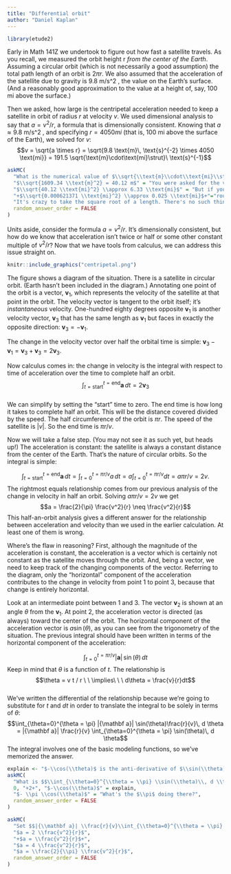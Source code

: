 ```yaml
---
title: "Differential orbit"
author: "Daniel Kaplan"
---
```


```r
library(etude2)
```

Early in Math 141Z we undertook to figure out how fast a satellite travels. As you recall, we measured the orbit height r *from the center of the Earth*. Assuming a circular orbit (which is not necessarily a good assumption) the total path length of an orbit is $2 \pi r$. We also assumed that the acceleration of the satellite due to gravity is 9.8 m/s^2 , the value on the Earth's surface. (And a reasonably good approximation to the value at a height of, say, 100 mi above the surface.)

Then we asked, how large is the centripetal acceleration needed to keep a satellite in orbit of radius $r$ at velocity $v$. We used dimensional analysis to say that $a = v^2/r$, a formula that is dimensionally consistent. Knowing that $a \approx 9.8$ m/s^2 , and specifying $r = 4050mi$ (that is, 100 mi above the surface of the Earth), we solved for $v$: $$v = \sqrt{a \times r} = \sqrt{9.8 \text{m}\, \text{s}^{-2} \times 4050 \text{mi}} = 191.5 \sqrt{\text{m}\cdot\text{mi}\strut}\ \text{s}^{-1}$$

```r
askMC(
  "What is the numerical value of $\\sqrt{\\text{m}\\cdot\\text{mi}\\strut}$ expressed in miles?",
  "$\\sqrt{1609.34 \\text{m}^2} = 40.12 m$" = "You were asked for the value of $\\sqrt{\\text{m}\\cdot\\text{mi}\\strut}$ in miles, not meters.",
  "$\\sqrt{40.12 \\text{mi}^2} \\approx 6.33 \\text{mi}$" = "But if you think about the area of 1 meter times 1 mile, it's much, much less than a square mile. The square root of a square mile is 1 mile. So the true answer must be much less than that.",
  "+$\\sqrt{0.000621371 \\text{mi}^2} \\approx 0.025 \\text{mi}$+"="roughly 1/1600, which makes sense considering there are roughly 1600 m in a mile.",
  "It's crazy to take the square root of a length. There's no such thing as $\\sqrt{1 m\\strut}$." = "Indeed, there is no such thing as $\\sqrt{1 m\\strut}$. But that's irrelevant here because the contents of the square-root are a product of 1 m $\\times$ 1 mile, which has dimension L^2 Taking the squareroot of a quantity with dimension L^2 gives a quantity with dimension L, a perfectly everyday affair.",
  random_answer_order = FALSE
)
```

Units aside, consider the formula $a = v^2/r$. It's dimensionally consistent, but how do we know that acceleration isn't twice or half or some other constant multiple of $v^2/r$? Now that we have tools from calculus, we can address this issue straight on.

```r
knitr::include_graphics("centripetal.png")
```

The figure shows a diagram of the situation. There is a satellite in circular orbit. (Earth hasn't been included in the diagram.) Annotating one point of the orbit is a vector, ${\mathbf v}_1$, which represents the  velocity of the satellite at that point in the orbit. The velocity vector is tangent to the orbit itself; it's *instantaneous* velocity. One-hundred eighty degrees opposite ${\mathbf v}_1$ is another velocity vector, ${\mathbf v}_3$ that has the same length as ${\mathbf v}_1$ but faces in exactly the opposite direction: ${\mathbf v}_3 = -{\mathbf v}_1$.

The change in the velocity vector over half the orbital time is simple: ${\mathbf v}_3 - {\mathbf v}_1 = {\mathbf v}_3 + {\mathbf v}_3 = 2 {\mathbf v}_3$. 

Now calculus comes in: the change in velocity is the integral with respect to time of acceleration over the time to complete half an orbit. $$\int_{t=\text{start}}^{t=\text{end}} {\mathbf a}\, dt = 2 {\mathbf v}_3$$  
We can simplify by setting the "start" time to zero. The end time is how long it takes to complete half an orbit. This will be the distance covered divided by the speed. The half circumference of the orbit is $\pi r$. The speed of the satellite is $|v|$. So the end time is $\pi r/ v$.

Now we will take a false step. (You may not see it as such yet, but heads up!) The acceleration is constant: the satellite is always a constant distance from the center of the Earth. That's the nature of circular orbits. So the integral is simple: 

$$\int_{t=\text{start}}^{t=\text{end}} {\mathbf a}\, dt = \int_{t=0}^{t=\pi r /v} a\, dt = a \int_{t=0}^{t=\pi r /v} dt = a \pi r/v = 2v .$$
The rightmost equals relationship comes from our previous analysis of the change in velocity in half an orbit. Solving $a \pi r/v = 2 v$ we get $$a = \frac{2}{\pi} \frac{v^2}{r} \neq \frac{v^2}{r}$$
This half-an-orbit analysis gives a different answer for the relationship between acceleration and velocity than we used in the earlier calculation. At least one of them is wrong.

Where's the flaw in reasoning? First, although the magnitude of the acceleration is constant, the acceleration is a vector which is certainly not constant as the satellite moves through the orbit. And, being a vector, we need to keep track of the changing components of the vector. Referring to the diagram, only the "horizontal" component of the acceleration contributes to the change in velocity from point 1 to point 3, because that change is entirely horizontal. 

Look at an intermediate point between 1 and 3. The vector ${\mathbf v}_2$ is shown at an angle $\theta$ from the ${\mathbf v}_1$. At point 2, the acceleration vector is directed (as always) toward the center of the orbit. The horizontal component of the acceleration vector is $a \sin(\theta)$, as you can see from the trigonometry of the situation. The previous integral should have been written in terms of the horizontal component of the acceleration:

$$\int_{t=0}^{t=\pi r/v} |{\mathbf a}|\,\sin(\theta)\, dt $$
Keep in mind that $\theta$ is a function of $t$. The relationship is $$\theta = v t / r \ \ \implies\ \ \ d\theta = \frac{v}{r}dt$$  
We've written the differential of the relationship because we're going to substitute for $t$ and $dt$ in order to translate the integral to be solely in terms of $\theta$:
$$\int_{\theta=0}^{\theta = \pi} |{\mathbf a}| \sin(\theta)\frac{r}{v}\, d \theta = |{\mathbf a}| \frac{r}{v} \int_{\theta=0}^{\theta = \pi} \sin(\theta)\, d \theta$$
The integral involves one of the basic modeling functions, so we've memorized the answer.

```r
explain <- "$-\\cos(\\theta)$ is the anti-derivative of $\\sin(\\theta)$, but we are asking for the value of a definite integral, so the answer you give should be a number."
askMC(
  "What is $$\\int_{\\theta=0}^{\\theta = \\pi} \\sin(\\theta)\\, d \\theta \\ \\text{?}$$",
  0, "+2+", "$-\\cos(\\theta)$" = explain,
  "$- \\pi \\cos(\\theta)$" = "What's the $\\pi$ doing there?",
  random_answer_order = FALSE
)
```

```r
askMC(
  "Set $$|{\\mathbf a}| \\frac{r}{v}\\int_{\\theta=0}^{\\theta = \\pi} \\sin(\\theta)\\, d \\theta = 2 v$$ and solve for $a$. Which one of these is it?",
  "$a = 2 \\frac{v^2}{r}$",
  "+$a = \\frac{v^2}{r}$+",
  "$a = 4 \\frac{v^2}{r}$",
  "$a = \\frac{2}{\\pi} \\frac{v^2}{r}$",
  random_answer_order = FALSE 
)
```

